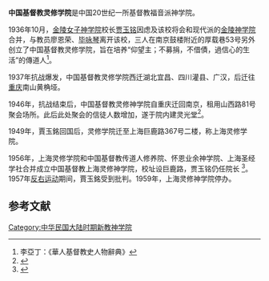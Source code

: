 '''中国基督教灵修学院'''是中国20世纪一所基督教福音派神学院。

1936年10月，[[金陵女子神学院|金陵女子神学院]]校长[[贾玉铭|贾玉铭]]因虑及该校将会和现代派的[[金陵神学院|金陵神学院]]合并，与教员廖恩荣、[[毕咏琴|毕咏琴]]离开该校，三人在南京鼓楼附近的厚载巷53号另外创立了中国基督教灵修学院，旨在培养“仰望主；不募捐，不借債，過信心的生活”的傳道人<ref>李亞丁：《華人基督教史人物辭典》</ref>。

1937年抗战爆发，中国基督教灵修学院西迁湖北宜昌、四川灌县、广汉，后迁往[[重庆|重庆]]南山黄桷垭。

1946年，抗战结束后，中国基督教灵修神学院自重庆迁回南京，租用山西路81号聚会场所。此后此处聚会的信徒人数增加，遂于院内建灵光堂<ref>{{cite web|url=http://njdfz.nje.cn/HTMLNEWS/1111%5C2009629220743.htm|title=《南京基督教》|accessdate=2009-10-15|work=|publisher=南京地方志网|deadurl=yes|archiveurl=https://web.archive.org/web/20110811221104/http://njdfz.nje.cn/HTMLNEWS/1111/2009629220743.htm|archivedate=2011-08-11}}</ref>。

1949年，賈玉銘回国后，灵修学院迁至上海巨鹿路367号二楼，称上海灵修学院。

1956年，上海灵修学院和中国基督教传道人修养院、怀恩业余神学院、上海圣经学社合并成立中国基督教上海灵修神学院，校址设巨鹿路，贾玉铭仍任院长 <ref>{{Cite web |url=http://www.shtong.gov.cn/newsite/node2/node2245/node75195/node75204/node75305/node75319/userobject1ai92065.html |title=上海宗教志 >> 第五编基督教 >> 第三章教育和出版 >> 第一节　神学院校 |accessdate=2019-04-20 |archive-date=2015-04-02 |archive-url=https://web.archive.org/web/20150402160509/http://www.shtong.gov.cn/newsite/node2/node2245/node75195/node75204/node75305/node75319/userobject1ai92065.html |dead-url=no }}</ref>。1957年[[反右运动|反右运动]]期间，賈玉銘受到批判。1959年，上海灵修神学院停办。

==参考文献==
{{Reflist}} 

[[Category:中华民国大陆时期新教神学院|Category:中华民国大陆时期新教神学院]]
